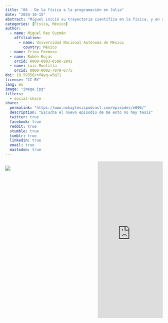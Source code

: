 ```yaml
---
title: "06 - De la física a la programación en Julia"
date: "2024-10-15"
abstract: "Miguel inició su trayectoria científica en la física, y en su camino, encontró en la programación una herramienta poderosísima que le ha permitido obtener una amplia visión del quehacer científico, y sobretodo del trabajo en comunidad. Acompáñanos a escuchar su historia."
categories: [Física, México]
author: 
  - name: Miguel Raz Guzmán
    affiliation:
      - name: Universidad Nacional Autónoma de México
        country: México
  - name: Irina Formoso
  - name: Rubén Rojas
    orcid: 0000-0003-0500-2841
  - name: Luis Montilla
    orcid: 0000-0002-7079-6775
doi: 10.59350/nf4yq-w5q71
license: "CC BY"
lang: es
image: "image.jpg"
filters:
  - social-share
share:
  permalink: "https://www.nohaytesispodcast.com/episodes/e006/"
  description: "Escucha el nuevo episodio de De esto no hay tesis"
  twitter: true
  facebook: true
  reddit: true
  stumble: true
  tumblr: true
  linkedin: true
  email: true
  mastodon: true
---
```


:::::::::::::: {.columns}

::: {.column width="45%"}
![](image.jpg)
:::
::: {.column width="10%"}
:::
::: {.column width="45%"}
<iframe src="https://castbox.fm/app/castbox/player/id4697760/id744820909?v=8.22.11&autoplay=0&hide_list=1" frameborder="0" width="100%" height="500"></iframe>
:::
:::::::::::::: 

